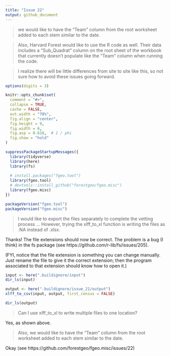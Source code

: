```yaml
---
title: "Issue 22"
output: github_document
---
```


> we would like to have the "Team" column from the root worksheet added to each stem similar to the date.

> Also, Harvard Forest would like to use the R code as well. Their data includes a "Sub_Quadrat" column on the root sheet of the workbook that currently doesn't populate like the "Team" column when running the code.

> I realize there will be little differences from site to site like this, so not sure how to avoid these issues going forward.

```r
options(digits = 3)

knitr::opts_chunk$set(
  comment = "#>",
  collapse = TRUE,
  cache = FALSE,
  out.width = "70%",
  fig.align = "center",
  fig.height = 9,
  fig.width = 6,
  fig.asp = 0.618,  # 1 / phi
  fig.show = "hold"
)
```

```r
suppressPackageStartupMessages({
  library(tidyverse)
  library(here)
  library(fs)
  
  # install.packages("fgeo.tool")
  library(fgeo.tool)
  # devtools::install_github("forestgeo/fgeo.misc")
  library(fgeo.misc)
})

packageVersion("fgeo.tool")
packageVersion("fgeo.misc")
```

> I would like to export the files separately to complete the vetting process ... However, trying the xlff_to_xl function is writing the files as .NA instead of .xlsx.

Thanks! The file extensions should now be correct. The problem is a bug (I think) in the fs package (see https://github.com/r-lib/fs/issues/205).

(FYI, notice that the file extension is something you can change manually. Just rename the file to give it the correct extension; then the program associated to that extension should know how to open it.)

```r
input <- here(".buildignore/input")
dir_ls(input)

output <- here(".buildignore/issue_21/output")
xlff_to_csv(input, output, first_census = FALSE)

dir_ls(output)
```

> Can I use xlff_to_xl to write multiple files to one location?

Yes, as shown above. 

> Also, we would like to have the "Team" column from the root worksheet added to each stem similar to the date.

Okay (see https://github.com/forestgeo/fgeo.misc/issues/22)


